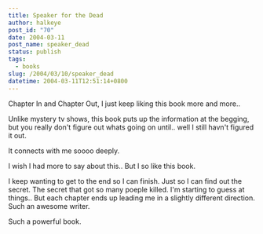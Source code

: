 ```yaml
---
title: Speaker for the Dead
author: halkeye
post_id: "70"
date: 2004-03-11
post_name: speaker_dead
status: publish
tags:
  - books
slug: /2004/03/10/speaker_dead
datetime: 2004-03-11T12:51:14+0800
---
```


Chapter In and Chapter Out, I just keep liking this book more and more..

Unlike mystery tv shows, this book puts up the information at the begging, but you really don't figure out whats going on until.. well I still havn't figured it out.

It connects with me soooo deeply.

I wish I had more to say about this.. But I so like this book.

I keep wanting to get to the end so I can finish. Just so I can find out the secret. The secret that got so many poeple killed. I'm starting to guess at things.. But each chapter ends up leading me in a slightly different direction. Such an awesome writer.

Such a powerful book.